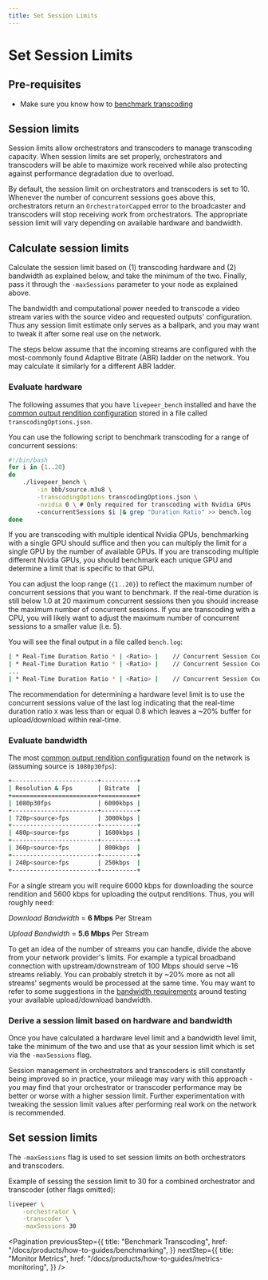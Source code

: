 ```yaml
---
title: Set Session Limits
---
```


# Set Session Limits

## Pre-requisites

- Make sure you know how to
  [benchmark transcoding](/docs/products/how-to-guides/benchmarking)

## Session limits

Session limits allow orchestrators and transcoders to manage transcoding
capacity. When session limits are set properly, orchestrators and transcoders
will be able to maximize work received while also protecting against performance
degradation due to overload.

By default, the session limit on orchestrators and transcoders is set to 10.
Whenever the number of concurrent sessions goes above this, orchestrators return
an `OrchestratorCapped` error to the broadcaster and transcoders will stop
receiving work from orchestrators. The appropriate session limit will vary
depending on available hardware and bandwidth.

## Calculate session limits

Calculate the session limit based on (1) transcoding hardware and (2) bandwidth
as explained below, and take the minimum of the two. Finally, pass it through
the `-maxSessions` parameter to your node as explained above.

The bandwidth and computational power needed to transcode a video stream varies
with the source video and requested outputs' configuration. Thus any session
limit estimate only serves as a ballpark, and you may want to tweak it after
some real use on the network.

The steps below assume that the incoming streams are configured with the
most-commonly found Adaptive Bitrate (ABR) ladder on the network. You may
calculate it similarly for a different ABR ladder.

### Evaluate hardware

The following assumes that you have `livepeer_bench` installed and have the
[common output rendition configuration](https://github.com/livepeer/go-livepeer/blob/master/cmd/livepeer_bench/transcodingOptions.json)
stored in a file called `transcodingOptions.json`.

You can use the following script to benchmark transcoding for a range of
concurrent sessions:

```bash
#!/bin/bash
for i in {1..20}
do
    ./livepeer_bench \
        -in bbb/source.m3u8 \
        -transcodingOptions transcodingOptions.json \
        -nvidia 0 \ # Only required for transcoding with Nvidia GPUs
        -concurrentSessions $i |& grep "Duration Ratio" >> bench.log
done
```

If you are transcoding with multiple identical Nvidia GPUs, benchmarking with a
single GPU should suffice and then you can multiply the limit for a single GPU
by the number of available GPUs. If you are transcoding multiple different
Nvidia GPUs, you should benchmark each unique GPU and determine a limit that is
specific to that GPU.

You can adjust the loop range (`{1..20}`) to reflect the maximum number of
concurrent sessions that you want to benchmark. If the real-time duration is
still below 1.0 at 20 maximum concurrent sessions then you should increase the
maximum number of concurrent sessions. If you are transcoding with a CPU, you
will likely want to adjust the maximum number of concurrent sessions to a
smaller value (i.e. 5).

You will see the final output in a file called `bench.log`:

```bash
| * Real-Time Duration Ratio * | <Ratio> |    // Concurrent Session Count 1
| * Real-Time Duration Ratio * | <Ratio> |    // Concurrent Session Count 2
...
| * Real-Time Duration Ratio * | <Ratio> |    // Concurrent Session Count 20
```

The recommendation for determining a hardware level limit is to use the
concurrent sessions value of the last log indicating that the real-time duration
ratio `X` was less than or equal 0.8 which leaves a ~20% buffer for
upload/download within real-time.

### Evaluate bandwidth

The most
[common output rendition configuration](https://github.com/livepeer/go-livepeer/blob/master/cmd/livepeer_bench/transcodingOptions.json)
found on the network is (assuming source is `1080p30fps`):

```bash
+------------------------+----------+
| Resolution & Fps       | Bitrate  |
+========================+==========+
| 1080p30fps             | 6000kbps |
+------------------------+----------+
| 720p<source>fps        | 3000kbps |
+------------------------+----------+
| 480p<source>fps        | 1600kbps |
+------------------------+----------+
| 360p<source>fps        | 800kbps  |
+------------------------+----------+
| 240p<source>fps        | 250kbps  |
+------------------------+----------+
```

For a single stream you will require 6000 kbps for downloading the source
rendition and 5600 kbps for uploading the output renditions. Thus, you will
roughly need:

_Download Bandwidth_ = **6 Mbps** Per Stream

_Upload Bandwidth_ = **5.6 Mbps** Per Stream

To get an idea of the number of streams you can handle, divide the above from
your network provider's limits. For example a typical broadband connection with
upstream/downstream of 100 Mbps should serve ~16 streams reliably. You can
probably stretch it by ~20% more as not all streams' segments would be processed
at the same time. You may want to refer to some suggestions in the
[bandwidth requirements](/docs/products/reference/bandwidth) around testing
your available upload/download bandwidth.

### Derive a session limit based on hardware and bandwidth

Once you have calculated a hardware level limit and a bandwidth level limit,
take the minimum of the two and use that as your session limit which is set via
the `-maxSessions` flag.

Session management in orchestrators and transcoders is still constantly being
improved so in practice, your mileage may vary with this approach - you may find
that your orchestrator or transcoder performance may be better or worse with a
higher session limit. Further experimentation with tweaking the session limit
values after performing real work on the network is recommended.

## Set session limits

The `-maxSessions` flag is used to set session limits on both orchestrators and
transcoders.

Example of sessing the session limit to 30 for a combined orchestrator and
transcoder (other flags omitted):

```bash
livepeer \
    -orchestrator \
    -transcoder \
    -maxSessions 30
```

<Pagination
  previousStep={{
    title: "Benchmark Transcoding",
    href: "/docs/products/how-to-guides/benchmarking",
  }}
  nextStep={{
    title: "Monitor Metrics",
    href: "/docs/products/how-to-guides/metrics-monitoring",
  }}
/>
